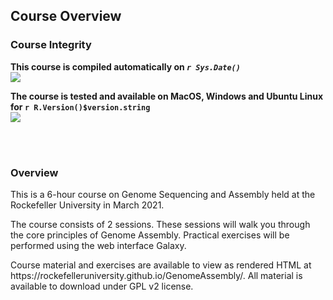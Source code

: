 ## Course Overview

### Course Integrity
**This course is compiled automatically on _`r Sys.Date()`_ **
<br>
[<img src="https://github.com/RockefellerUniversity/GenomeAssembly/workflows/compilation-check/badge.svg">](https://github.com/RockefellerUniversity/GenomeAssembly/actions?query=workflow%3compilation-check)

**The course is tested and available on MacOS, Windows and Ubuntu Linux for `r R.Version()$version.string`**
<br>
[<img src="https://github.com/RockefellerUniversity/GenomeAssembly/workflows/OS-check/badge.svg">](https://github.com/RockefellerUniversity/GenomeAssembly/actions?query=workflow%3AOS-check)

<br>
<br>

### Overview
This is a 6-hour course on Genome Sequencing and Assembly held at the Rockefeller University in March 2021.

The course consists of 2 sessions. These sessions will walk you through the core principles of Genome Assembly. Practical exercises will be performed using the web interface Galaxy.

Course material and exercises are available to view as rendered HTML at https://rockefelleruniversity.github.io/GenomeAssembly/.
All material is available to download under GPL v2 license.

